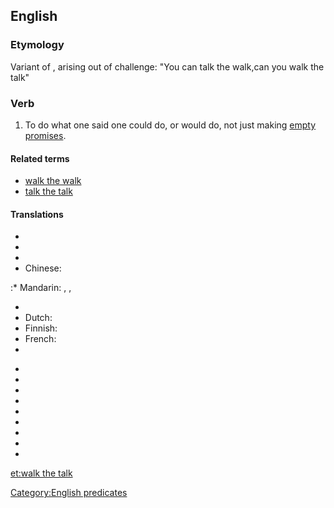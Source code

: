 ==English==

===Etymology===
Variant of {{term|walk the walk}}, arising out of challenge: "You can talk the walk,can you walk the talk"

===Verb===
{{infl|en|verb|head=to [[walk]] the [[talk]]}}

# {{idiomatic|US}} To do what one said one could do, or would do, not just making [[empty promises]].

====Related terms====
* [[walk the walk]]
* [[talk the talk]]

====Translations====
{{trans-top|to act in accordance with one's words}}
* {{trreq|ar}}
* {{trreq|hy}}
* {{trreq|ca}} 
* Chinese:
:* Mandarin: {{t|zh|言出必行|sc=Hani}}, {{t|zh|说到做到|sc=Hani}}, {{t|zh|言行一致|sc=Hani}}
* {{trreq|cs}}
* Dutch: {{t|nl|de daad bij het woord voegen}}
* Finnish: {{t-|fi|pitää puheensa}}
* French: {{t|fr|faut que les bottines suivent les babines}}
* {{trreq|de}}
{{trans-mid}}
* {{trreq|hi}}
* {{trreq|it}}
* {{trreq|ja}}
* {{trreq|ko}}
* {{trreq|pl}}
* {{trreq|pt}}
* {{trreq|ru}}
* {{trreq|es}}
* {{trreq|vi}}
{{trans-bottom}}

[[Category:English predicates]]

[[et:walk the talk]]